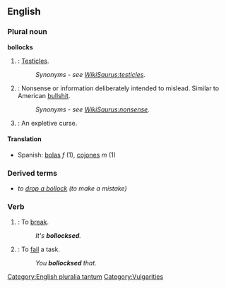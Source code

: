 ==English==

===Plural noun===
'''bollocks'''
# {{UK}}: [[testicle|Testicles]].
#:''Synonyms - see [[WikiSaurus:testicles]].''
# {{UK}}: Nonsense or information deliberately intended to mislead.  Similar to American [[bullshit]].
#:''Synonyms - see [[WikiSaurus:nonsense]].''
# {{UK}}: An expletive curse.

====Translation====
*Spanish: [[bola]]s ''f'' (1), [[cojón|cojon]]es ''m'' (1)

<!-- move to [[Bollocks]] or [[bollocks]]
===Singular noun===
'''The Bollocks'''
#The best there is. Contracted form of "The Dog's Bollocks".
# An idiot, liar or stupid person (esp. used in Irish English). ["You bollocks."]-->

===Derived terms===
*''to [[drop a bollock]]'' ''(to make a mistake)''

===Verb===
{{en-infl-reg-sibilant|bollock|s||}}
# {{UK}}: To [[break]].
#:''It's '''bollocksed'''.''
# {{UK}}: To [[fail]] a task.
#:''You '''bollocksed''' that.''

[[Category:English pluralia tantum]]
[[Category:Vulgarities]]
